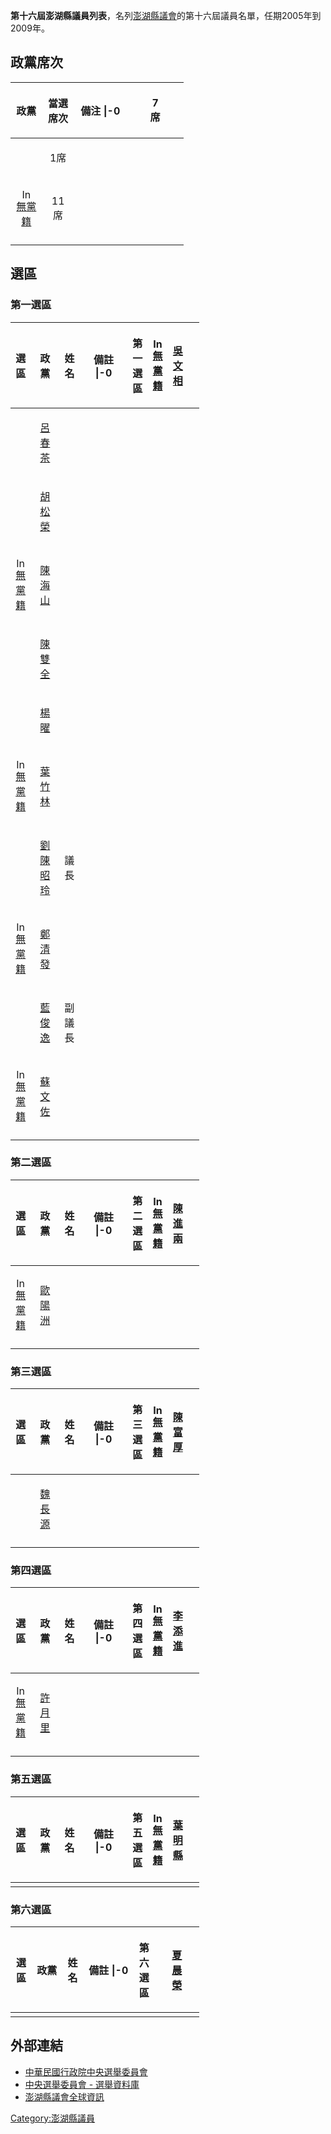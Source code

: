 '''第十六屆澎湖縣議員列表'''，名列[[澎湖縣議會|澎湖縣議會]]的第十六屆議員名單，任期2005年到2009年。

== 政黨席次 ==
{| class="wikitable" width=55%
!width=15%|政黨 !!width=15%|當選席次 !!width=25%|備注
|-0
| align="center"|{{Kmt|16px}}||align="center"|7席||align="center"|
|-
| align="center"|{{Dpp|16px}}||align="center"|1席||align="center"|
|-
| align="center"|[[File:Independent_candidate_icon_(TW).svg|16px]] [[無黨籍|無黨籍]]||align="center"|11席||align="center"|
|-
|}

== 選區 ==
=== 第一選區 ===
{| class="wikitable" width=60%
!width=10%|選區 !!width=15%|政黨 !!width=10%|姓名 !!width=25%|備註
|-0
| rowspan="11" align="center"|第一選區||align="center"|[[File:Independent_candidate_icon_(TW).svg|16px]] [[無黨籍|無黨籍]]||align="center"|[[吳文相|吳文相]]||
|-
| align="center"|{{Kmt|16px}}||align="center"|[[呂春茶|呂春茶]]||
|-
| align="center"|{{Kmt|16px}}||align="center"|[[胡松榮|胡松榮]]||
|-
| align="center"|[[File:Independent_candidate_icon_(TW).svg|16px]] [[無黨籍|無黨籍]]||align="center"|[[陳海山_(政治人物)|陳海山]]||
|-
| align="center"|{{Kmt|16px}}||align="center"|[[陳雙全|陳雙全]]||
|-
| align="center"|{{Dpp|16px}}||align="center"|[[楊曜|楊曜]]||
|-
| align="center"|[[File:Independent_candidate_icon_(TW).svg|16px]] [[無黨籍|無黨籍]]||align="center"|[[葉竹林|葉竹林]]||
|-
| align="center"|{{Kmt|16px}}||align="center"|[[劉陳昭玲|劉陳昭玲]]||議長
|-
| align="center"|[[File:Independent_candidate_icon_(TW).svg|16px]] [[無黨籍|無黨籍]]||align="center"|[[鄭清發|鄭清發]]||
|-
| align="center"|{{Kmt|16px}}||align="center"|[[藍俊逸|藍俊逸]]||副議長
|-
| align="center"|[[File:Independent_candidate_icon_(TW).svg|16px]] [[無黨籍|無黨籍]]||align="center"|[[蘇文佐|蘇文佐]]||
|-
|}

=== 第二選區 ===
{| class="wikitable" width=60%
!width=10%|選區 !!width=15%|政黨 !!width=10%|姓名 !!width=25%|備註
|-0
| rowspan="2" align="center"|第二選區||align="center"|[[File:Independent_candidate_icon_(TW).svg|16px]] [[無黨籍|無黨籍]]||align="center"|[[陳進兩|陳進兩]]||
|-
| align="center"|[[File:Independent_candidate_icon_(TW).svg|16px]] [[無黨籍|無黨籍]]||align="center"|[[歐陽洲|歐陽洲]]||
|-
|}

=== 第三選區 ===
{| class="wikitable" width=60%
!width=10%|選區 !!width=15%|政黨 !!width=10%|姓名 !!width=25%|備註
|-0
| rowspan="2" align="center"|第三選區||align="center"|[[File:Independent_candidate_icon_(TW).svg|16px]] [[無黨籍|無黨籍]]||align="center"|[[陳富厚|陳富厚]]||
|-
| align="center"|{{Kmt|16px}}||align="center"|[[魏長源|魏長源]]||
|-
|}

=== 第四選區 ===
{| class="wikitable" width=60%
!width=10%|選區 !!width=15%|政黨 !!width=10%|姓名 !!width=25%|備註
|-0
| rowspan="2" align="center"|第四選區||align="center"|[[File:Independent_candidate_icon_(TW).svg|16px]] [[無黨籍|無黨籍]]||align="center"|[[李添進|李添進]]||
|-
| align="center"|[[File:Independent_candidate_icon_(TW).svg|16px]] [[無黨籍|無黨籍]]||align="center"|[[許月里|許月里]]||
|-
|}

=== 第五選區 ===
{| class="wikitable" width=60%
!width=10%|選區 !!width=15%|政黨 !!width=10%|姓名 !!width=25%|備註
|-0
| align="center"|第五選區||align="center"|[[File:Independent_candidate_icon_(TW).svg|16px]] [[無黨籍|無黨籍]]||align="center"|[[葉明縣|葉明縣]]||
|-
|}

=== 第六選區 ===
{| class="wikitable" width=60%
!width=10%|選區 !!width=15%|政黨 !!width=10%|姓名 !!width=25%|備註
|-0
| align="center"|第六選區||align="center"|{{Kmt|16px}}||align="center"|[[夏晨榮|夏晨榮]]||
|-
|}

== 外部連結 ==
* [http://www.cec.gov.tw 中華民國行政院中央選舉委員會] {{Wayback|url=http://www.cec.gov.tw/ |date=20181113210335 }}
* [https://web.archive.org/web/20040908044807/http://210.69.23.140/cec/cechead.asp 中央選舉委員會 - 選舉資料庫]
* [http://www.phcouncil.gov.tw 澎湖縣議會全球資訊] {{Wayback|url=http://www.phcouncil.gov.tw/ |date=20120307134633 }}

[[Category:澎湖縣議員|Category:澎湖縣議員]]